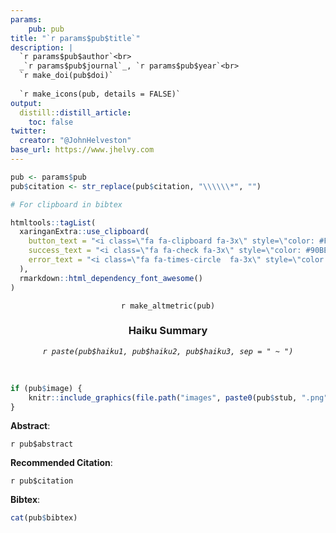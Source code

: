 ```yaml
---
params: 
    pub: pub
title: "`r params$pub$title`"
description: |
  `r params$pub$author`<br>
  _`r params$pub$journal`_, `r params$pub$year`<br>
  `r make_doi(pub$doi)`
  
  `r make_icons(pub, details = FALSE)`
output:
  distill::distill_article:
    toc: false
twitter:
  creator: "@JohnHelveston"
base_url: https://www.jhelvy.com
---
```


```r
pub <- params$pub
pub$citation <- str_replace(pub$citation, "\\\\\\*", "")

# For clipboard in bibtex

htmltools::tagList(
  xaringanExtra::use_clipboard(
    button_text = "<i class=\"fa fa-clipboard fa-3x\" style=\"color: #FFF\"></i>",
    success_text = "<i class=\"fa fa-check fa-3x\" style=\"color: #90BE6D\"></i>",
    error_text = "<i class=\"fa fa-times-circle  fa-3x\" style=\"color: #F94144\"></i>"
  ),
  rmarkdown::html_dependency_font_awesome()
)
```

<center>

`r make_altmetric(pub)`

### Haiku Summary

_`r paste(pub$haiku1, pub$haiku2, pub$haiku3, sep = " ~ ")`_

</center>

<br>

```r
if (pub$image) {
    knitr::include_graphics(file.path("images", paste0(pub$stub, ".png")))
}
```

**Abstract**:

`r pub$abstract`

**Recommended Citation**:

`r pub$citation`

**Bibtex**:

```r
cat(pub$bibtex)
```
